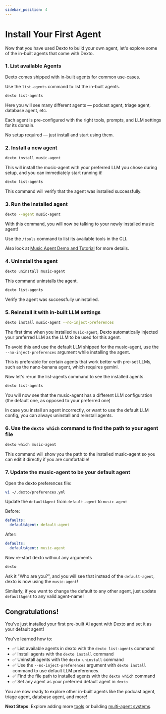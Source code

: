 ```yaml
---
sidebar_position: 4
---
```


# Install Your First Agent


Now that you have used Dexto to build your own agent, let's explore some of the in-built agents that come with Dexto.

### 1. List available Agents

Dexto comes shipped with in-built agents for common use-cases. 

Use the `list-agents` command to list the in-built agents.

```bash
dexto list-agents
```

Here you will see many different agents — podcast agent, triage agent, database agent, etc.

Each agent is pre-configured with the right tools, prompts, and LLM settings for its domain. 

No setup required — just install and start using them.

### 2. Install a new agent

```bash
dexto install music-agent
```

This will install the music-agent with your preferred LLM you chose during setup, and you can immediately start running it!

```bash
dexto list-agents
```

This command will verify that the agent was installed successfully.

### 3. Run the installed agent

```bash
dexto --agent music-agent
```

With this command, you will now be talking to your newly installed music agent!

Use the `/tools` command to list its available tools in the CLI.

Also look at [Music Agent Demo and Tutorial](../tutorials/music-agent) for more details.

### 4. Uninstall the agent
```bash
dexto uninstall music-agent
```

This command uninstalls the agent.

```bash
dexto list-agents
```

Verify the agent was successfully uninstalled.

### 5. Reinstall it with in-built LLM settings

```bash
dexto install music-agent --no-inject-preferences
```

The first time when you installed `music-agent`, Dexto automatically injected your preferred LLM as the LLM to be used for this agent.

To avoid this and use the default LLM shipped for the music-agent, use the `--no-inject-preferences` argument while installing the agent.

This is preferable for certain agents that work better with pre-set LLMs, such as the nano-banana agent, which requires gemini.

Now let's rerun the list-agents command to see the installed agents.

```bash
dexto list-agents
```

You will now see that the music-agent has a different LLM configuration (the default one, as opposed to your preferred one)

In case you install an agent incorrectly, or want to use the default LLM config, you can always uninstall and reinstall agents.

### 6. Use the `dexto which` command to find the path to your agent file

```bash
dexto which music-agent
```

This command will show you the path to the installed music-agent so you can edit it directly if you are comfortable!


### 7. Update the music-agent to be your default agent

Open the dexto preferences file:

```bash
vi ~/.dexto/preferences.yml
```

Update the `defaultAgent` from `default-agent` to `music-agent`

Before:
```yml
defaults:
  defaultAgent: default-agent
```

After:

```yml
defaults:
  defaultAgent: music-agent
```

Now re-start dexto without any arguments

```bash
dexto
```

Ask it "Who are you?", and you will see that instead of the `default-agent`, dexto is now using the `music-agent`!

Similarly, if you want to change the default to any other agent, just update `defaultAgent` to any valid agent-name!

## Congratulations!
You've just installed your first pre-built AI agent with Dexto and set it as your default agent!

You've learned how to:

- ✅ List available agents in dexto with the `dexto list-agents` command
- ✅ Install agents with the `dexto install` command
- ✅ Uninstall agents with the `dexto uninstall` command
- ✅ Use the `--no-inject-preferences` argument with `dexto install` command to use default LLM preferences.
- ✅ Find the file path to installed agents with the `dexto which` command
- ✅ Set any agent as your preferred default agent in `dexto`

You are now ready to explore other in-built agents like the podcast agent, triage agent, database agent, and more!

**Next Steps**: Explore adding more [tools](../concepts/tools.md) or building [multi-agent systems](../tutorials/multi-agent-systems.md).

